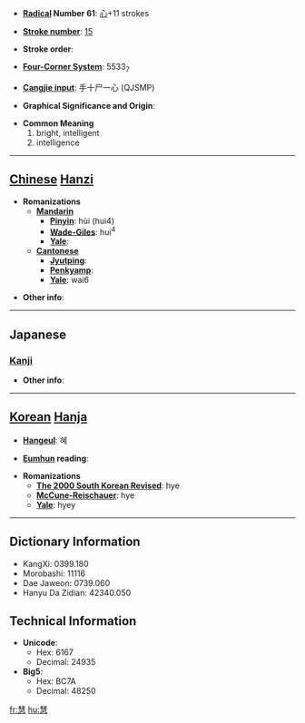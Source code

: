 * '''[[Wiktionary:Chinese radical index| Radical]] Number 61''': [[Wiktionary:Chinese radical index 心|心]]+11 strokes

* '''[[Wiktionary:Chinese total strokes index|Stroke number]]''': [[Wiktionary:Chinese total strokes index 15|15]]

* '''Stroke order''': 

* '''[[Wiktionary:Chinese four corner index|Four-Corner System]]''': 5533<sub>7</sub>

* '''[[Wiktionary:Chinese Cangjie index|Cangjie input]]''': 手十尸一心 (QJSMP)

* '''Graphical Significance and Origin''': 

* '''Common Meaning'''
*#bright, intelligent
*# intelligence


----

== [[Chinese]] [[Hanzi]] ==

* '''Romanizations'''
** '''[[Mandarin]]'''
*** '''[[Pinyin]]''': hùi (hui4)
*** '''[[Wade-Giles]]''': hui<sup>4</sup>
*** '''[[Yale]]''': 
** '''[[Cantonese]]'''
*** '''[[Jyutping]]''':
*** '''[[Penkyamp]]''': 
*** '''[[Yale]]''': wai6

* '''Other info''': 

----

==Japanese==
===[[Kanji]]===
{{kanji|on readings=[[けい]] (kei), [[え]] (e)|kun readings=[[さとい]] (satoi)}}

* '''Other info''':  

----

== [[Korean]] [[Hanja]] ==

* '''[[Hangeul]]''': 혜

* '''[[Eumhun]] reading''': 

* '''Romanizations'''
** '''[[The 2000 South Korean Revised Romanization|The 2000 South Korean Revised]]''': hye
** '''[[McCune-Reischauer]]''': hye
** '''[[Yale]]''': hyey

----

== Dictionary Information ==

* KangXi: 0399.180
* Morobashi: 11116
* Dae Jaweon: 0739.060
* Hanyu Da Zidian: 42340.050

== Technical Information ==

* '''Unicode''':
** Hex: 6167
** Decimal: 24935
* '''Big5''':
** Hex: BC7A
** Decimal: 48250

[[fr:慧]]
[[hu:慧]]